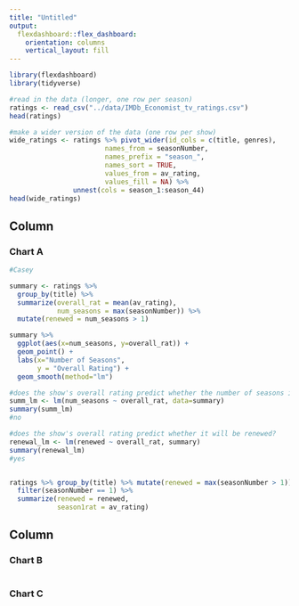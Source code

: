 ```yaml
---
title: "Untitled"
output: 
  flexdashboard::flex_dashboard:
    orientation: columns
    vertical_layout: fill
---
```


```r
library(flexdashboard)
library(tidyverse)
```

```r
#read in the data (longer, one row per season)
ratings <- read_csv("../data/IMDb_Economist_tv_ratings.csv")
head(ratings)
```

```r
#make a wider version of the data (one row per show)
wide_ratings <- ratings %>% pivot_wider(id_cols = c(title, genres),
                        names_from = seasonNumber,
                        names_prefix = "season_",
                        names_sort = TRUE,
                        values_from = av_rating,
                        values_fill = NA) %>% 
                unnest(cols = season_1:season_44)
head(wide_ratings)
```


Column {data-width=650}
-----------------------------------------------------------------------

### Chart A

```r
#Casey

summary <- ratings %>%
  group_by(title) %>%
  summarize(overall_rat = mean(av_rating),
            num_seasons = max(seasonNumber)) %>% 
  mutate(renewed = num_seasons > 1)

summary %>% 
  ggplot(aes(x=num_seasons, y=overall_rat)) +
  geom_point() +
  labs(x="Number of Seasons",
       y = "Overall Rating") +
  geom_smooth(method="lm")

#does the show's overall rating predict whether the number of seasons it'll have?
summ_lm <- lm(num_seasons ~ overall_rat, data=summary)
summary(summ_lm)
#no

#does the show's overall rating predict whether it will be renewed?
renewal_lm <- lm(renewed ~ overall_rat, summary)
summary(renewal_lm)
#yes


ratings %>% group_by(title) %>% mutate(renewed = max(seasonNumber > 1)) %>% 
  filter(seasonNumber == 1) %>% 
  summarize(renewed = renewed,
            season1rat = av_rating)
```

Column {data-width=350}
-----------------------------------------------------------------------

### Chart B

```r

```

### Chart C

```r

```

